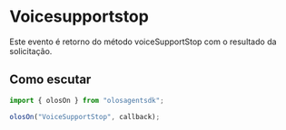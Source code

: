 # Voicesupportstop

Este evento é retorno do método voiceSupportStop com o resultado da solicitação.

## Como escutar

```js copy
import { olosOn } from "olosagentsdk";

olosOn("VoiceSupportStop", callback);
```
